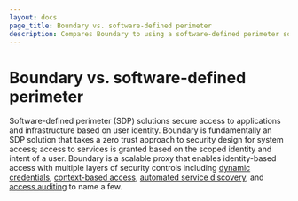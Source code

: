 ```yaml
---
layout: docs
page_title: Boundary vs. software-defined perimeter
description: Compares Boundary to using a software-defined perimeter solution
---
```


# Boundary vs. software-defined perimeter

Software-defined perimeter (SDP) solutions secure access to applications and infrastructure based on user identity.
Boundary is fundamentally an SDP solution that takes a zero trust approach to security design for system access; access to services is granted based on the scoped identity and intent of a user.
Boundary is a scalable proxy that enables identity-based access with multiple layers of security controls including [dynamic credentials](/boundary/tutorials/hcp-administration/hcp-ssh-cred-injection), [context-based access](/boundary/tutorials/access-management/oidc-idp-groups), [automated service discovery](/boundary/docs/concepts/service-discovery), and [access auditing](/hcp/docs/boundary/audit-logging) to name a few.